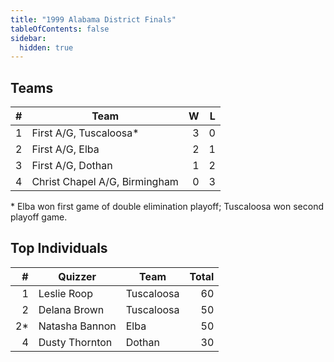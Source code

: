```yaml
---
title: "1999 Alabama District Finals"
tableOfContents: false
sidebar:
  hidden: true
---
```


## Teams

|    # | Team                          |    W |    L |
| ---: | ----------------------------- | ---: | ---: |
|    1 | First A/G, Tuscaloosa*        |    3 |    0 |
|    2 | First A/G, Elba               |    2 |    1 |
|    3 | First A/G, Dothan             |    1 |    2 |
|    4 | Christ Chapel A/G, Birmingham |    0 |    3 |

\* Elba won first game of double elimination playoff; Tuscaloosa won second playoff game.

## Top Individuals

|    # | Quizzer        | Team       | Total |
| ---: | -------------- | ---------- | ----: |
|    1 | Leslie Roop    | Tuscaloosa |    60 |
|    2 | Delana Brown   | Tuscaloosa |    50 |
|   2* | Natasha Bannon | Elba       |    50 |
|    4 | Dusty Thornton | Dothan     |    30 |

